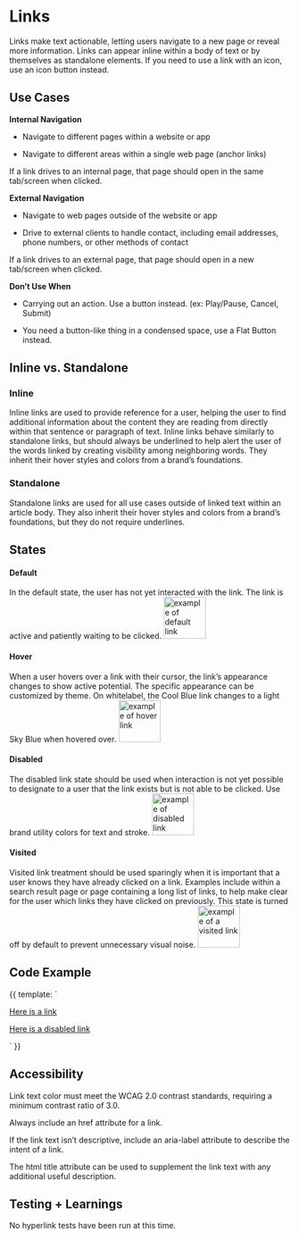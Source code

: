 
<Meta title="Components/Atoms/Links"/>


# Links


Links make text actionable, letting users navigate to a new page or reveal more information. Links can appear inline within a body of text or by themselves as standalone elements. If you need to use a link with an icon, use an icon button instead.

## Use Cases



**Internal Navigation**

- Navigate to different pages within a website or app

- Navigate to different areas within a single web page (anchor links)

If a link drives to an internal page, that page should open in the same tab/screen when clicked.



**External Navigation**

-   Navigate to web pages outside of the website or app

-   Drive to external clients to handle contact, including email addresses, phone numbers, or other methods of contact

If a link drives to an external page, that page should open in a new tab/screen when clicked.




**Don’t Use When**

-   Carrying out an action. Use a button instead. (ex: Play/Pause, Cancel, Submit)

-   You need a button-like thing in a condensed space, use a Flat Button instead.




## Inline vs. Standalone



### Inline
Inline links are used to provide reference for a user, helping the user to find additional information about the content they are reading from directly within that sentence or paragraph of text. Inline links behave similarly to standalone links, but should always be underlined to help alert the user of the words linked by creating visibility among neighboring words. They inherit their hover styles and colors from a brand’s foundations.



### Standalone
Standalone links are used for all use cases outside of linked text within an article body. They also inherit their hover styles and colors from a brand’s foundations, but they do not require underlines.



## States



#### **Default**
In the default state, the user has not yet interacted with the link. The link is active and patiently waiting to be clicked.
 <img alt="example of default link" src="./images/Atoms-Links-DefaultState.png" width="75" />
  <br/>


#### **Hover**

When a user hovers over a link with their cursor, the link’s appearance changes to show active potential. The specific appearance can be customized by theme. On whitelabel, the Cool Blue link changes to a light Sky Blue when hovered over.
<img alt="example of hover link" src="./images/Atoms-Links-HoverState.png" width="75" />
  <br/>


#### **Disabled**

The disabled link state should be used when interaction is not yet possible to designate to a user that the link exists but is not able to be clicked. Use brand utility colors for text and stroke.
<img alt="example of disabled link" src="./images/Atoms-Links-DisabledState.png" width="75" />
  <br/>


#### **Visited**

Visited link treatment should be used sparingly when it is important that a user knows they have already clicked on a link. Examples include within a search result page or page containing a long list of links, to help make clear for the user which links they have clicked on previously. This state is turned off by default to prevent unnecessary visual noise.
<img alt="example of a visited link" src="./images/Atoms-Links-VisitedState.png" width="75" />
  <br/>


## Code Example

<Canvas>
    <Story name="Link">
        {{
            template: `
              <div>
                <p><a href="http://www.gothamist.com">Here is a link</a></p>
                <p><a class="disabled" aria-disabled="true" href="http://www.gothamist.com">Here is a disabled link</a></p>
              </div>
            `
        }}
    </Story>
</Canvas>


## Accessibility



Link text color must meet the WCAG 2.0 contrast standards, requiring a minimum contrast ratio of 3.0.

Always include an href attribute for a link.



If the link text isn’t descriptive, include an aria-label attribute to describe the intent of a link.



The html title attribute can be used to supplement the link text with any additional useful description.


## Testing + Learnings


No hyperlink tests have been run at this time.



